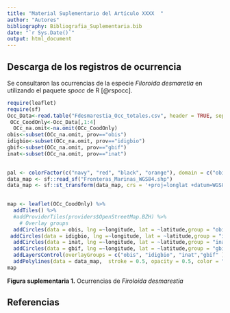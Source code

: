 ```yaml
---
title: "Material Suplementario del Artículo XXXX  "
author: "Autores"
bibliography: Bibliografia_Suplementaria.bib  
date: "`r Sys.Date()`"
output: html_document
---
```


## Descarga de los registros de ocurrencia

Se consultaron las ocurrencias de la especie *Filoroida desmaretia* en utilizando el paquete *spocc* de R [@rspocc].




```r
require(leaflet)
require(sf)
Occ_Data<-read.table("Fdesmarestia_Occ_totales.csv", header = TRUE, sep=",")
 OCc_CoodOnly<-Occ_Data[,1:4]
  OCc_na.omit<-na.omit(OCc_CoodOnly)
obis<-subset(OCc_na.omit, prov=="obis")
idigbio<-subset(OCc_na.omit, prov=="idigbio")
gbif<-subset(OCc_na.omit, prov=="gbif")
inat<-subset(OCc_na.omit, prov=="inat")
  

pal <- colorFactor(c("navy", "red", "black", "orange"), domain = c("obis", "idigbio", "inat","gbif" ))
data_map <- sf::read_sf("Fronteras_Marinas_WGS84.shp")
data_map <- sf::st_transform(data_map, crs = '+proj=longlat +datum=WGS84')

 
map <- leaflet(OCc_CoodOnly) %>%
  addTiles() %>%
  #addProviderTiles(providers$OpenStreetMap.BZH) %>%
    # Overlay groups
  addCircles(data = obis, lng =~longitude, lat = ~latitude,group = "obis", color = "blue")%>%
 addCircles(data = idigbio, lng =~longitude, lat = ~latitude,group = "idigbio", color = "green")%>%
  addCircles(data = inat, lng =~longitude, lat = ~latitude,group = "inat", color = "black")%>%
  addCircles(data = gbif, lng =~longitude, lat = ~latitude,group = "gbif", color = "orangered")%>%
  addLayersControl(overlayGroups = c("obis", "idigbio", "inat","gbif" ),    options = layersControlOptions(collapsed = FALSE))%>%
  addPolylines(data = data_map,  stroke = 0.5, opacity = 0.5, color = "black")
map
```


**Figura suplementaria 1.** Ocurrencias de *Firoloida desmarestia* 

## Referencias